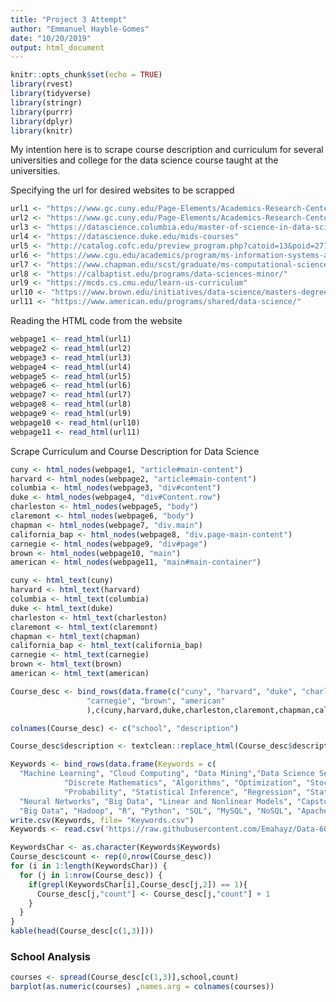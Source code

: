 ```yaml
---
title: "Project 3 Attempt"
author: "Emmanuel Hayble-Gomes"
date: "10/20/2019"
output: html_document
---
```


```r
knitr::opts_chunk$set(echo = TRUE)
library(rvest)
library(tidyverse)
library(stringr)
library(purrr)
library(dplyr)
library(knitr)
```

My intention here is to scrape course description and curriculum for several universities and college for the data science course taught at the universities.

Specifying the url for desired websites to be scrapped

```r
url1 <- "https://www.gc.cuny.edu/Page-Elements/Academics-Research-Centers-Initiatives/Masters-Programs/Data-Science/Curriculum-and-Courses"
url2 <- "https://www.gc.cuny.edu/Page-Elements/Academics-Research-Centers-Initiatives/Masters-Programs/Data-Science/Curriculum-and-Courses"
url3 <- "https://datascience.columbia.edu/master-of-science-in-data-science"
url4 <- "https://datascience.duke.edu/mids-courses"
url5 <- "http://catalog.cofc.edu/preview_program.php?catoid=13&poid=2778&hl=%22data+science%22&returnto=search"
url6 <- "https://www.cgu.edu/academics/program/ms-information-systems-and-technology/"
url7 <- "https://www.chapman.edu/scst/graduate/ms-computational-science.aspx"
url8 <- "https://calbaptist.edu/programs/data-sciences-minor/"
url9 <- "https://mcds.cs.cmu.edu/learn-us-curriculum"
url10 <- "https://www.brown.edu/initiatives/data-science/masters-degree/curriculum"
url11 <- "https://www.american.edu/programs/shared/data-science/"
```

Reading the HTML code from the website

```r
webpage1 <- read_html(url1)
webpage2 <- read_html(url2)
webpage3 <- read_html(url3)
webpage4 <- read_html(url4)
webpage5 <- read_html(url5)
webpage6 <- read_html(url6)
webpage7 <- read_html(url7)
webpage8 <- read_html(url8)
webpage9 <- read_html(url9)
webpage10 <- read_html(url10)
webpage11 <- read_html(url11)
```

Scrape Curriculum and Course Description for Data Science
```r
cuny <- html_nodes(webpage1, "article#main-content")
harvard <- html_nodes(webpage2, "article#main-content")
columbia <- html_nodes(webpage3, "div#content")
duke <- html_nodes(webpage4, "div#Content.row")
charleston <- html_nodes(webpage5, "body")
claremont <- html_nodes(webpage6, "body")
chapman <- html_nodes(webpage7, "div.main")
california_bap <- html_nodes(webpage8, "div.page-main-content")
carnegie <- html_nodes(webpage9, "div#page")
brown <- html_nodes(webpage10, "main")
american <- html_nodes(webpage11, "main#main-container")
```


```r
cuny <- html_text(cuny)
harvard <- html_text(harvard)
columbia <- html_text(columbia)
duke <- html_text(duke)
charleston <- html_text(charleston)
claremont <- html_text(claremont)
chapman <- html_text(chapman)
california_bap <- html_text(california_bap)
carnegie <- html_text(carnegie)
brown <- html_text(brown)
american <- html_text(american)
```


```r
Course_desc <- bind_rows(data.frame(c("cuny", "harvard", "duke", "charleston", "claremont", "chapman", "california_bap",
                 "carnegie", "brown", "american"
                 ),c(cuny,harvard,duke,charleston,claremont,chapman,california_bap, carnegie, brown,american)))

colnames(Course_desc) <- c("school", "description")

Course_desc$description <- textclean::replace_html(Course_desc$description)

Keywords <- bind_rows(data.frame(Keywords = c(
  "Machine Learning", "Cloud Computing", "Data Mining","Data Science Seminar", "Numerical Linear Algebra",
            "Discrete Mathematics", "Algorithms", "Optimization", "Stochastic",
            "Probability", "Statistical Inference", "Regression", "Statistical Modeling", "Data Mining", "Software Design","Natural Language Processing", "NLP",
  "Neural Networks", "Big Data", "Linear and Nonlinear Models", "Capstone", "Tableau", "Mathematics and Statistics", "Computer Science", "Engineering",
  "Big Data", "Hadoop", "R", "Python", "SQL", "MySQL", "NoSQL", "Apache Spark")))
write.csv(Keywords, file= "Keywords.csv")
Keywords <- read.csv('https://raw.githubusercontent.com/Emahayz/Data-607-Class/master/Keywords.csv')
```


```r
KeywordsChar <- as.character(Keywords$Keywords)
Course_desc$count <- rep(0,nrow(Course_desc))
for (i in 1:length(KeywordsChar)) {
  for (j in 1:nrow(Course_desc)) {
    if(grepl(KeywordsChar[i],Course_desc[j,2]) == 1){
      Course_desc[j,"count"] <- Course_desc[j,"count"] + 1
    }
  }
}
kable(head(Course_desc[c(1,3)]))
```

### School Analysis


```r
courses <- spread(Course_desc[c(1,3)],school,count)
barplot(as.numeric(courses) ,names.arg = colnames(courses))
```
